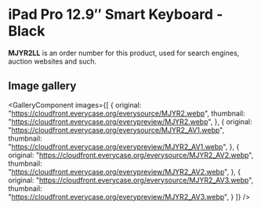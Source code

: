 
# iPad Pro 12.9″ Smart Keyboard - Black

<Callout type='info' emoji='👉🏻'>**MJYR2LL** is an order number for this product, used for search engines, auction websites and such.</Callout>

## Image gallery

<GalleryComponent
    images={[
      {
        original: "https://cloudfront.everycase.org/everysource/MJYR2.webp",
        thumbnail: "https://cloudfront.everycase.org/everypreview/MJYR2.webp",
      },
      {
        original: "https://cloudfront.everycase.org/everysource/MJYR2_AV1.webp",
        thumbnail: "https://cloudfront.everycase.org/everypreview/MJYR2_AV1.webp",
      },
      {
        original: "https://cloudfront.everycase.org/everysource/MJYR2_AV2.webp",
        thumbnail: "https://cloudfront.everycase.org/everypreview/MJYR2_AV2.webp",
      },
      {
        original: "https://cloudfront.everycase.org/everysource/MJYR2_AV3.webp",
        thumbnail: "https://cloudfront.everycase.org/everypreview/MJYR2_AV3.webp",
      }
    ]}
  />
